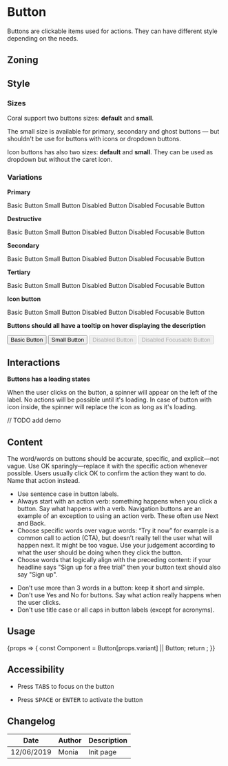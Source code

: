 
<Meta title="Components/Button" component={Button} />

# Button

Buttons are clickable items used for actions. They can have different style depending on the needs.

## Zoning

<FigmaImage
	src="https://www.figma.com/file/2Sw2IvUHZ9F2srJ3L8AWxr/%F0%9F%93%90-Zoning?node-id=12%3A64"
	alt="zoning image for buttons"
/>

## Style

### Sizes

Coral support two buttons sizes: **default** and **small**.

The small size is available for primary, secondary and ghost buttons — but shouldn't be use for buttons with icons or dropdown buttons.

Icon buttons has also two sizes: **default** and **small**. They can be used as dropdown but without the caret icon.

<FigmaImage
	src="https://www.figma.com/file/nLfALGpsfnvwlmm3Kix2TU/%F0%9F%A7%A9-Schema?node-id=4%3A57"
	alt="buttons sizes illustration"
/>

### Variations

**Primary**

<Canvas>
	<Story name="primary">
		<Button.Primary onClick={action('clicked')}>Basic Button</Button.Primary>
		<Button.Primary small onClick={action('clicked')}>
			Small Button
		</Button.Primary>
		<Button.Primary disabled onClick={action('clicked')}>
			Disabled Button
		</Button.Primary>
		<Button.Primary disabled focusable onClick={action('clicked')}>
			Disabled Focusable Button
		</Button.Primary>
	</Story>
</Canvas>

**Destructive**

<Canvas>
	<Story name="destructive">
		<Button.Destructive onClick={action('clicked')}>Basic Button</Button.Destructive>
		<Button.Destructive small onClick={action('clicked')}>
			Small Button
		</Button.Destructive>
		<Button.Destructive disabled onClick={action('clicked')}>
			Disabled Button
		</Button.Destructive>
		<Button.Destructive disabled focusable onClick={action('clicked')}>
			Disabled Focusable Button
		</Button.Destructive>
	</Story>
</Canvas>

**Secondary**

<Canvas>
	<Story name="secondary">
		<Button.Secondary onClick={action('clicked')}>Basic Button</Button.Secondary>
		<Button.Secondary small onClick={action('clicked')}>
			Small Button
		</Button.Secondary>
		<Button.Secondary disabled onClick={action('clicked')}>
			Disabled Button
		</Button.Secondary>
		<Button.Secondary disabled focusable onClick={action('clicked')}>
			Disabled Focusable Button
		</Button.Secondary>
	</Story>
</Canvas>

**Tertiary**

<Canvas>
	<Story name="ghost">
		<Button.Ghost onClick={action('clicked')}>Basic Button</Button.Ghost>
		<Button.Ghost small onClick={action('clicked')}>
			Small Button
		</Button.Ghost>
		<Button.Ghost disabled onClick={action('clicked')}>
			Disabled Button
		</Button.Ghost>
		<Button.Ghost disabled focusable onClick={action('clicked')}>
			Disabled Focusable Button
		</Button.Ghost>
	</Story>
</Canvas>

**Icon button**

<Canvas>
	<Story name="icon">
		<Button.Icon onClick={action('clicked')} icon={'plus'}>
			Basic Button
		</Button.Icon>
		<Button.Icon small onClick={action('clicked')} icon={'plus'}>
			Small Button
		</Button.Icon>
		<Button.Icon disabled onClick={action('clicked')} icon={'plus'}>
			Disabled Button
		</Button.Icon>
		<Button.Icon disabled focusable onClick={action('clicked')} icon={'plus'}>
			Disabled Focusable Button
		</Button.Icon>
	</Story>
</Canvas>

**Buttons should all have a tooltip on hover displaying the description**

<Canvas>
	<Story name="basic">
		<Tooltip title="Relevant description of the basic button">
			<Button onClick={action('clicked')}>Basic Button</Button>
		</Tooltip>
		<Tooltip title="Relevant description of the small button">
			<Button small onClick={action('clicked')}>
				Small Button
			</Button>
		</Tooltip>
		<Tooltip title="Relevant description of the disabled button">
			<Button disabled onClick={action('clicked')}>
				Disabled Button
			</Button>
		</Tooltip>
		<Tooltip title="Relevant description of the disabled focusable button">
			<Button disabled focusable onClick={action('clicked')}>
				Disabled Focusable Button
			</Button>
		</Tooltip>
	</Story>
</Canvas>

## Interactions

**Buttons has a loading states**

When the user clicks on the button, a spinner will appear on the left of the label. No actions will be possible until it's loading.
In case of button with icon inside, the spinner will replace the icon as long as it's loading.

// TODO add demo

## Content

The word/words on buttons should be accurate, specific, and explicit—not vague. Use OK sparingly—replace it with the specific action whenever possible. Users usually click OK to confirm the action they want to do. Name that action instead.

<Use>
	<Use.Do>
		<ul>
			<li>Use sentence case in button labels.</li>
			<li>
				Always start with an action verb: something happens when you click a button. Say what
				happens with a verb. Navigation buttons are an example of an exception to using an action
				verb. These often use Next and Back.
			</li>
			<li>
				Choose specific words over vague words: “Try it now” for example is a common call to action
				(CTA), but doesn’t really tell the user what will happen next. It might be too vague. Use
				your judgement according to what the user should be doing when they click the button.
			</li>
			<li>
				Choose words that logically align with the preceding content: if your headline says "Sign up
				for a free trial" then your button text should also say "Sign up".
			</li>
		</ul>
	</Use.Do>
	<Use.Dont>
		<ul>
			<li>Don’t use more than 3 words in a button: keep it short and simple.</li>
			<li>
				Don't use Yes and No for buttons. Say what action really happens when the user clicks.
			</li>
			<li>Don't use title case or all caps in button labels (except for acronyms).</li>
		</ul>
	</Use.Dont>
</Use>

## Usage

<Canvas>
	<Story
		name="usage"
		height="20rem"
		args={{
			variant: 'Primary',
			children: 'Lorem ipsum',
		}}
		argTypes={{
			variant: {
				description: 'Button variation',
				control: {
					type: 'select',
					options: ['', 'Primary', 'Secondary', 'Ghost', 'Destructive', 'Icon'],
				},
			},
		}}
	>
		{props => {
			const Component = Button[props.variant] || Button;
			return <Component {...props} onClick={action('clicked')} />;
		}}
	</Story>
</Canvas>

<Props story="usage" />

## Accessibility

- Press <kbd>TABS</kbd> to focus on the button

- Press <kbd>SPACE</kbd> or <kbd>ENTER</kbd> to activate the button

## Changelog

| Date       | Author | Description |
| ---------- | ------ | ----------- |
| 12/06/2019 | Monia  | Init page   |
